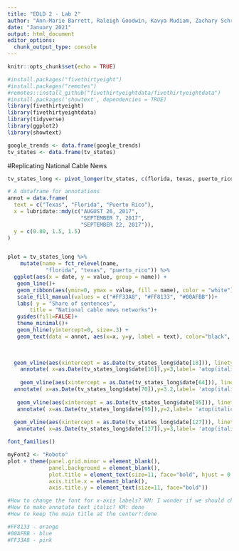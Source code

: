 ```yaml
---
title: "EDLD 2 - Lab 2"
author: "Ann-Marie Barrett, Raleigh Goodwin, Kavya Mudiam, Zachary Schroeder,  Vinita Vader"
date: "January 2021"
output: html_document
editor_options: 
  chunk_output_type: console
---
```


```r
knitr::opts_chunk$set(echo = TRUE)
```

```r
#install.packages("fivethirtyeight")
#install.packages("remotes")
#remotes::install_github("fivethirtyeightdata/fivethirtyeightdata")
#install.packages('showtext', dependencies = TRUE)
library(fivethirtyeight)
library(fivethirtyeightdata)
library(tidyverse)
library(ggplot2)
library(showtext)

google_trends <- data.frame(google_trends)
tv_states <- data.frame(tv_states)
```

#Replicating National Cable News 
```r
tv_states_long <- pivot_longer(tv_states, c(florida, texas, puerto_rico))

# A dataframe for annotations
annot = data.frame(
  text = c("Texas", "Florida", "Puerto Rico"),
  x = lubridate::mdy(c("AUGUST 26, 2017",
                       "SEPTEMBER 7, 2017",
                       "SEPTEMBER 22, 2017")),
  y = c(0.80, 1.5, 1.5)
)


plot = tv_states_long %>%
    mutate(name = fct_relevel(name,
            "florida", "texas", "puerto_rico")) %>%
  ggplot(aes(x = date, y = value, group = name)) +
   geom_line()+
   geom_ribbon(aes(ymin=0, ymax = value, fill = name), color = "white")+
   scale_fill_manual(values = c("#FF33A8", "#FF8133", "#00AFBB"))+
   labs( y = "Share of sentences",
       title = "National cable news networks")+
   guides(fill=FALSE)+
   theme_minimal()+ 
   geom_hline(yintercept=0, size=.3) +
   geom_text(data = annot, aes(x=x, y=y, label = text), color="black", hjust=0, size=4, inherit.aes = FALSE, fontface = "bold")+

  
  
  geom_vline(aes(xintercept = as.Date(tv_states_long$date[18])), linetype="dotted", color = "grey90", size=.4)+ #first line
    annotate( x=as.Date(tv_states_long$date[16]),y=3,label= 'atop(italic("Harvey"),italic("landfall"))', geom="text", color = "grey", parse = TRUE, size = 3)+ #first anotate #HOW TO CHANGE LINE SPACE BETWEEN HARVEY LANDFALL
  
    geom_vline(aes(xintercept = as.Date(tv_states_long$date[64])), linetype="dotted", color = "grey90", size=.3) + #second line
  annotate( x=as.Date(tv_states_long$date[70]),y=3.2,label= 'atop(italic("Irma"),italic("landfall"))', geom="text", color = "grey", parse = TRUE, size = 3)+ #second anotate # HOW TO CHANGE LINE SPACE BETWEEN HARVEY LANDFALL
  
   geom_vline(aes(xintercept = as.Date(tv_states_long$date[95])), linetype="dotted", color = "grey90", size=.3) + #fourth line
   annotate( x=as.Date(tv_states_long$date[95]),y=2,label= 'atop(italic("Maria"),italic("landfall"))', geom="text", color = "grey", parse = TRUE, size = 3)+ #second anotate #HOW TO CHANGE LINE SPACE BETWEEN HARVEY LANDFALL
  
  geom_vline(aes(xintercept = as.Date(tv_states_long$date[127])), linetype="dotted", color = "grey90", size=.3)+ #third line
   annotate( x=as.Date(tv_states_long$date[127]),y=3,label= 'atop(italic("Las Vegas"), italic("shooting"))', geom="text", color = "grey", parse = TRUE, size = 3, family = 'mono') #second anotate #HOW TO CHANGE LINE SPACE BETWEEN HARVEY LANDFALL

font_families()  

myFont2 <- "Roboto"
plot + theme(panel.grid.minor = element_blank(), 
             panel.background = element_blank(),
             plot.title = element_text(size=11, face="bold", hjust = 0.5),
             axis.title.x = element_blank(),
             axis.title.y = element_text(size=11, face="bold"))

#How to change the font for x-axis labels? KM: I wonder if we should change it to all caps in the dataframe... I'm not able to find how to change the font type 
#How to make annotate text italic? KM: done 
#How to keep the main title at the center?:done

#FF8133 - orange
#00AFBB - blue
#FF33A8 - pink
```

